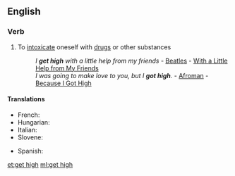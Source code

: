 ==English==

===Verb===
{{en-verb|head=[[get]] [[high]]|gets high|getting high|got high|gotten high}}

# {{context|idiomatic|lang=en}} To [[intoxicate]] oneself with [[drugs]] or other substances
#: ''I '''get high''' with a little help from my friends'' - [[Beatles]] - [[w:With a Little Help from My Friends|With a Little Help from My Friends]]
#: ''I was going to make love to you, but I '''got high'''.'' - [[w:Afroman|Afroman]] - [[w:Because I Got High|Because I Got High]]

====Translations====
{{trans-top|get high}}
* French: {{t+|fr|défoncer}}
* Hungarian: {{t+|hu|betép}}
* Italian: {{t+|it|drogarsi}}
* Slovene: {{t|sl|zadeti se}}
{{trans-mid}}
* Spanish: {{t+|es|drogarse}}
{{trans-bottom}}

[[et:get high]]
[[ml:get high]]